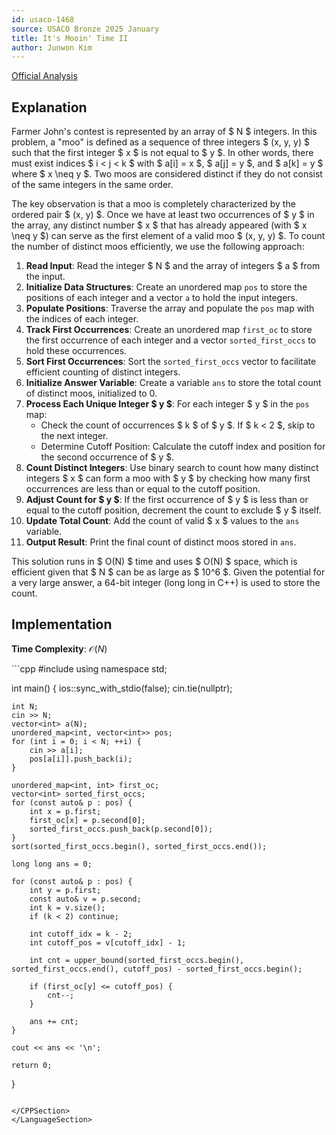 ```yaml
---
id: usaco-1468
source: USACO Bronze 2025 January
title: It's Mooin' Time II
author: Junwon Kim
---
```


[Official Analysis](https://usaco.org/current/data/sol_prob2_bronze_jan25.html)

## Explanation

Farmer John's contest is represented by an array of $ N $ integers. In this problem, a "moo" is defined as a sequence of three integers $ (x, y, y) $ such that the first integer $ x $ is not equal to $ y $. In other words, there must exist indices $ i < j < k $ with $ a[i] = x $, $ a[j] = y $, and $ a[k] = y $ where $ x \neq y $. Two moos are considered distinct if they do not consist of the same integers in the same order.

The key observation is that a moo is completely characterized by the ordered pair $ (x, y) $. Once we have at least two occurrences of $ y $ in the array, any distinct number $ x $ that has already appeared (with $ x \neq y $) can serve as the first element of a valid moo $ (x, y, y) $. To count the number of distinct moos efficiently, we use the following approach:

1. **Read Input**: Read the integer $ N $ and the array of integers $ a $ from the input. 
2. **Initialize Data Structures**: Create an unordered map `pos` to store the positions of each integer and a vector `a` to hold the input integers. 
3. **Populate Positions**: Traverse the array and populate the `pos` map with the indices of each integer. 
4. **Track First Occurrences**: Create an unordered map `first_oc` to store the first occurrence of each integer and a vector `sorted_first_occs` to hold these occurrences. 
5. **Sort First Occurrences**: Sort the `sorted_first_occs` vector to facilitate efficient counting of distinct integers. 
6. **Initialize Answer Variable**: Create a variable `ans` to store the total count of distinct moos, initialized to 0. 
7. **Process Each Unique Integer $ y $**: For each integer $ y $ in the `pos` map: 
   - Check the count of occurrences $ k $ of $ y $. If $ k < 2 $, skip to the next integer. 
   - Determine Cutoff Position: Calculate the cutoff index and position for the second occurrence of $ y $. 
8. **Count Distinct Integers**: Use binary search to count how many distinct integers $ x $ can form a moo with $ y $ by checking how many first occurrences are less than or equal to the cutoff position. 
9. **Adjust Count for $ y $**: If the first occurrence of $ y $ is less than or equal to the cutoff position, decrement the count to exclude $ y $ itself. 
10. **Update Total Count**: Add the count of valid $ x $ values to the `ans` variable. 
11. **Output Result**: Print the final count of distinct moos stored in `ans`.

This solution runs in $ O(N) $ time and uses $ O(N) $ space, which is efficient given that $ N $ can be as large as $ 10^6 $. Given the potential for a very large answer, a 64-bit integer (long long in C++) is used to store the count.

## Implementation

**Time Complexity**: $\mathcal{O}(N)$

<LanguageSection>
<CPPSection>
```cpp
#include <bits/stdc++.h>
using namespace std;

int main() {
    ios::sync_with_stdio(false);
    cin.tie(nullptr);

    int N;
    cin >> N;
    vector<int> a(N);
    unordered_map<int, vector<int>> pos;
    for (int i = 0; i < N; ++i) {
        cin >> a[i];
        pos[a[i]].push_back(i);
    }

    unordered_map<int, int> first_oc;
    vector<int> sorted_first_occs;
    for (const auto& p : pos) {
        int x = p.first;
        first_oc[x] = p.second[0];
        sorted_first_occs.push_back(p.second[0]);
    }
    sort(sorted_first_occs.begin(), sorted_first_occs.end());

    long long ans = 0;

    for (const auto& p : pos) {
        int y = p.first;
        const auto& v = p.second;
        int k = v.size();
        if (k < 2) continue;

        int cutoff_idx = k - 2;
        int cutoff_pos = v[cutoff_idx] - 1;

        int cnt = upper_bound(sorted_first_occs.begin(), sorted_first_occs.end(), cutoff_pos) - sorted_first_occs.begin();

        if (first_oc[y] <= cutoff_pos) {
            cnt--;
        }

        ans += cnt;
    }

    cout << ans << '\n';

    return 0;
}
```

</CPPSection>
</LanguageSection>  
